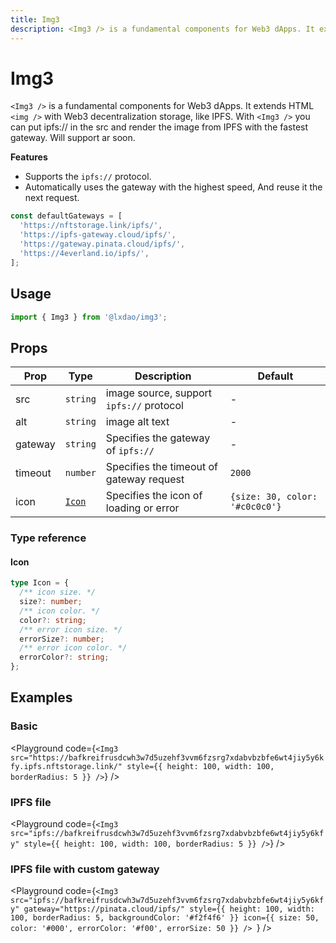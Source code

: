 ```yaml
---
title: Img3
description: <Img3 /> is a fundamental components for Web3 dApps. It extends HTML < img /> with Web3 decentralization storage, like IPFS. With <Img3 /> you can put ipfs:// in the src and render the image from IPFS with the fastest gateway. Will support ar soon.
---
```


# Img3

`<Img3 />` is a fundamental components for Web3 dApps. It extends HTML `<img />` with Web3 decentralization storage, like
IPFS. With `<Img3 />` you can put ipfs:// in the src and render the image from IPFS with the fastest gateway. Will support
ar soon.

**Features**

- Supports the `ipfs://` protocol.
- Automatically uses the gateway with the highest speed, And reuse it the next request.

```jsx
const defaultGateways = [
  'https://nftstorage.link/ipfs/',
  'https://ipfs-gateway.cloud/ipfs/',
  'https://gateway.pinata.cloud/ipfs/',
  'https://4everland.io/ipfs/',
];
```

## Usage

```js copy
import { Img3 } from '@lxdao/img3';
```

## Props

| Prop    | Type            | Description                              | Default                        |
| ------- | --------------- | ---------------------------------------- | ------------------------------ |
| src     | `string`        | image source, support `ipfs://` protocol | -                              |
| alt     | `string`        | image alt text                           | -                              |
| gateway | `string`        | Specifies the gateway of `ipfs://`       | -                              |
| timeout | `number`        | Specifies the timeout of gateway request | `2000`                         |
| icon    | [`Icon`](#icon) | Specifies the icon of loading or error   | `{size: 30, color: '#c0c0c0'}` |

### Type reference

#### Icon

```ts
type Icon = {
  /** icon size. */
  size?: number;
  /** icon color. */
  color?: string;
  /** error icon size. */
  errorSize?: number;
  /** error icon color. */
  errorColor?: string;
};
```

## Examples

### Basic

<Playground
  code={`
  <Img3
    src="https://bafkreifrusdcwh3w7d5uzehf3vvm6fzsrg7xdabvbzbfe6wt4jiy5y6kfy.ipfs.nftstorage.link/"
    style={{ height: 100, width: 100, borderRadius: 5 }}
  />
 `}
/>

### IPFS file

<Playground
  code={`
  <Img3
    src="ipfs://bafkreifrusdcwh3w7d5uzehf3vvm6fzsrg7xdabvbzbfe6wt4jiy5y6kfy"
    style={{ height: 100, width: 100, borderRadius: 5 }}
   />
`}
/>

### IPFS file with custom gateway

<Playground
  code={`<Img3
  src="ipfs://bafkreifrusdcwh3w7d5uzehf3vvm6fzsrg7xdabvbzbfe6wt4jiy5y6kfy"
  gateway="https://pinata.cloud/ipfs/"
  style={{ height: 100, width: 100, borderRadius: 5, backgroundColor: '#f2f4f6' }}
  icon={{
    size: 50,
    color: '#000',
    errorColor: '#f00',
    errorSize: 50
  }}
/>
`}
/>
